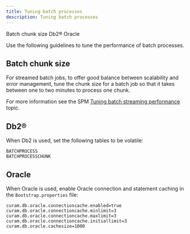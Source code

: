 ```yaml
---
title: Tuning batch processes
description: Tuning batch processes
---
```


<AnchorLinks small>
  <AnchorLink>Batch chunk size</AnchorLink>
  <AnchorLink>Db2®</AnchorLink>
  <AnchorLink>Oracle</AnchorLink>
</AnchorLinks>

Use the following guidelines to tune the performance of batch processes.

## Batch chunk size

For streamed batch jobs, to offer good balance between scalability and error management,
tune the chunk size for a batch job so that it takes between one to two minutes to process one chunk.

For more information see the SPM [Tuning batch streaming performance](https://www.ibm.com/docs/en/spm/8.0.0?topic=application-tuning-batch-streaming-performance) topic.

## Db2®

When Db2 is used, set the following tables to be volatile:

```shell
BATCHPROCESS
BATCHPROCESSCHUNK
```

## Oracle

When Oracle is used, enable Oracle connection and statement caching in the `Bootstrap.properties` file:

```shell
curam.db.oracle.connectioncache.enabled=true
curam.db.oracle.connectioncache.minlimit=3
curam.db.oracle.connectioncache.maxlimit=3
curam.db.oracle.connectioncache.initiallimit=3
curam.db.oracle.cachesize=1000
```
